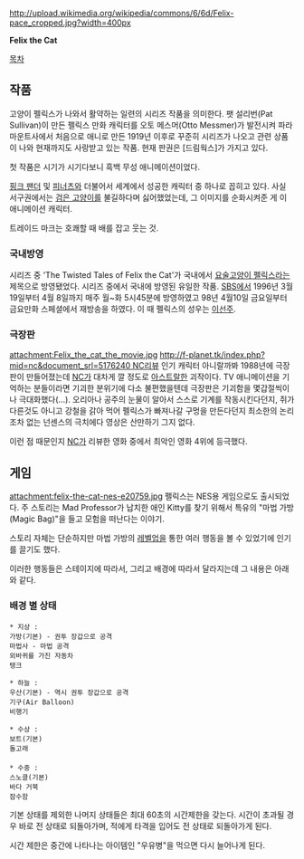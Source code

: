 http://upload.wikimedia.org/wikipedia/commons/6/6d/Felix-pace_cropped.jpg?width=400px

'''Felix the Cat'''

[[목차]]
== 작품 ==
고양이 펠릭스가 나와서 활약하는 일련의 시리즈 작품을 의미한다. 팻 설리번(Pat Sullivan)이 만든 펠릭스 만화 캐릭터를 오토 메스머(Otto Messmer)가 발전시켜 파라마운트사에서 처음으로 애니로 만든 1919년 이후로 꾸준히 시리즈가 나오고 관련 상품이 나와 현재까지도 사랑받고 있는 작품. 현재 판권은 [드림웍스]가 가지고 있다.

첫 작품은 시기가 시기다보니 흑백 무성 애니메이션이었다.

[[핑크 팬더]] 및 [[피너츠]]와 더불어서 세계에서 성공한 캐릭터 중 하나로 꼽히고 있다. 사실 서구권에서는 [[검은 고양이]]를 불길하다며 싫어했었는데, 그 이미지를 순화시켜준 게 이 애니메이션 캐릭터.

트레이드 마크는 호쾌할 때 배를 잡고 웃는 것.
=== 국내방영 ===
시리즈 중 'The Twisted Tales of Felix the Cat'가 국내에서 [[요술고양이 펠릭스]]라는 제목으로 방영됐었다. 시리즈 중에서 국내에 방영된 유일한 작품. [[SBS]]에서 1996년 3월 19일부터 4월 8일까지 매주 월~화 5시45분에 방영하였고 98년 4월10일 금요일부터 금요만화 스페셜에서 재방송을 하였다. 이 때 펠릭스의 성우는 [[이선주]].

=== 극장판 ===
attachment:Felix_the_cat_the_movie.jpg
[[http://f-planet.tk/index.php?mid=nc&document_srl=5176240 NC리뷰]]
인기 캐릭터 아니랄까봐 1988년에 극장판이 만들어졌는데 [[Nostalgia Critic|NC]]가 대차게 깔 정도로 [[아스트랄]]한 괴작이다. TV 애니메이션을 기억하는 분들이라면 기괴한 분위기에 다소 불편했을텐데 극장판은 기괴함을 몇갑절씩이나 극대화했다(...). 오리아나 공주의 눈물이 알아서 스스로 기계를 작동시킨다던지, 쥐가 다른것도 아니고 강철을 갉아 먹어 펠릭스가 빠져나갈 구멍을 만든다던지 최소한의 논리조차 없는 넌센스의 극치에다 영상은 산만하기 그지 없다.

이런 점 때문인지 [[Nostalgia Critic|NC]]가 리뷰한 영화 중에서 최악인 영화 4위에 등극했다.
== 게임 ==
attachment:felix-the-cat-nes-e20759.jpg
펠릭스는 NES용 게임으로도 출시되었다. 주 스토리는 Mad Professor가 납치한 애인 Kitty를 찾기 위해서 특유의 "마법 가방(Magic Bag)"을 들고 모험을 떠난다는 이야기.

스토리 자체는 단순하지만 마법 가방의 [[레벨업]]을 통한 여러 행동을 볼 수 있었기에 인기를 끌기도 했다.

이러한 행동들은 스테이지에 따라서, 그리고 배경에 따라서 달라지는데 그 내용은 아래와 같다.
=== 배경 별 상태 ===
 * 지상 : 
 가방(기본) - 권투 장갑으로 공격
 마법사 - 마법 공격
 외바퀴를 가진 자동차
 탱크

 * 하늘 : 
 우산(기본) - 역시 권투 장갑으로 공격
 기구(Air Balloon)
 비행기

 * 수상 : 
 보트(기본)
 돌고래
 
 * 수중 : 
 스노클(기본)
 바다 거북
 잠수함

기본 상태를 제외한 나머지 상태들은 최대 60초의 시간제한을 갖는다. 시간이 초과될 경우 바로 전 상태로 되돌아가며, 적에게 타격을 입어도 전 상태로 되돌아가게 된다.

시간 제한은 중간에 나타나는 아이템인 "우유병"을 먹으면 다시 늘어나게 된다.
